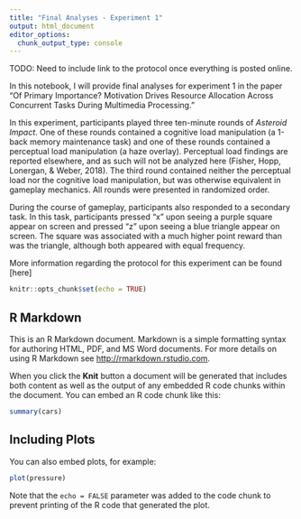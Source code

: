 ```yaml
---
title: "Final Analyses - Experiment 1"
output: html_document
editor_options: 
  chunk_output_type: console
---
```


TODO: Need to include link to the protocol once everything is posted online. 

In this notebook, I will provide final analyses for experiment 1 in the paper "Of Primary Importance? Motivation Drives Resource Allocation Across Concurrent Tasks During Multimedia Processing." 

In this experiment, participants played three ten-minute rounds of *Asteroid Impact*. One of these rounds contained a cognitive load manipulation (a 1-back memory maintenance task) and one of these rounds contained a perceptual load manipulation (a haze overlay). Perceptual load findings are reported elsewhere, and as such will not be analyzed here (Fisher, Hopp, Lonergan, & Weber, 2018). The third round contained neither the perceptual load nor the cognitive load manipulation, but was otherwise equivalent in gameplay mechanics. All rounds were presented in randomized order.

During the course of gameplay, participants also responded to a secondary task. In this task, participants pressed "x" upon seeing a purple square appear on screen and pressed "z" upon seeing a blue triangle appear on screen. The square was associated with a much higher point reward than was the triangle, although both appeared with equal frequency. 

More information regarding the protocol for this experiment can be found [here]

```r
knitr::opts_chunk$set(echo = TRUE)
```

## R Markdown

This is an R Markdown document. Markdown is a simple formatting syntax for authoring HTML, PDF, and MS Word documents. For more details on using R Markdown see <http://rmarkdown.rstudio.com>.

When you click the **Knit** button a document will be generated that includes both content as well as the output of any embedded R code chunks within the document. You can embed an R code chunk like this:

```r
summary(cars)
```

## Including Plots

You can also embed plots, for example:

```r
plot(pressure)
```

Note that the `echo = FALSE` parameter was added to the code chunk to prevent printing of the R code that generated the plot.
